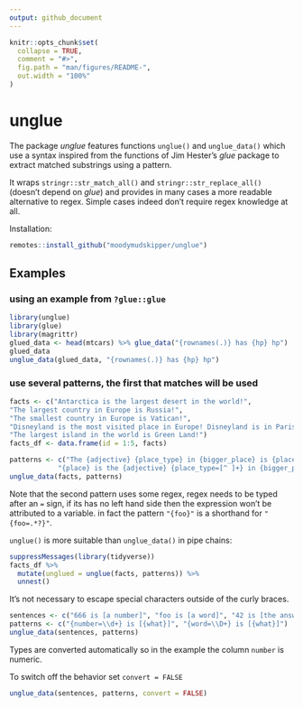 ```yaml
---
output: github_document
---
```


<!-- README.md is generated from README.Rmd. Please edit that file -->

```r
knitr::opts_chunk$set(
  collapse = TRUE,
  comment = "#>",
  fig.path = "man/figures/README-",
  out.width = "100%"
)
```
# unglue

The package *unglue* features functions `unglue()` and `unglue_data()`
which use a syntax inspired from the functions of Jim Hester's *glue* package
to extract matched substrings using a pattern.

It wraps `stringr::str_match_all()` and `stringr::str_replace_all()` (doesn't
depend on *glue*) and provides in many cases a more readable alternative to
regex. Simple cases indeed don't require regex knowledge at all.

Installation:

```r
remotes::install_github("moodymudskipper/unglue")
```

## Examples

### using an example from `?glue::glue`

```r
library(unglue)
library(glue)
library(magrittr)
glued_data <- head(mtcars) %>% glue_data("{rownames(.)} has {hp} hp")
glued_data
unglue_data(glued_data, "{rownames(.)} has {hp} hp")
```

### use several patterns, the first that matches will be used

```r
facts <- c("Antarctica is the largest desert in the world!",
"The largest country in Europe is Russia!",
"The smallest country in Europe is Vatican!",
"Disneyland is the most visited place in Europe! Disneyland is in Paris!",
"The largest island in the world is Green Land!")
facts_df <- data.frame(id = 1:5, facts)

patterns <- c("The {adjective} {place_type} in {bigger_place} is {place}!",
            "{place} is the {adjective} {place_type=[^ ]+} in {bigger_place}!{=.*}")
unglue_data(facts, patterns)
```

Note that the second pattern uses some regex, regex needs to be typed after an
`=` sign, if its has no left hand side then the expression won't be attributed 
to a variable. in fact the pattern `"{foo}"` is a shorthand for `"{foo=.*?}"`.

`unglue()` is more suitable than `unglue_data()` in pipe chains:

```r
suppressMessages(library(tidyverse))
facts_df %>%
  mutate(unglued = unglue(facts, patterns)) %>%
  unnest()
```

It's not necessary to escape special characters outside of the curly braces.

```r
sentences <- c("666 is [a number]", "foo is [a word]", "42 is [the answer]", "Area 51 is [unmatched]")
patterns <- c("{number=\\d+} is [{what}]", "{word=\\D+} is [{what}]")
unglue_data(sentences, patterns)
```

Types are converted automatically so in the example the column `number` is numeric.

To switch off the behavior set `convert = FALSE`

```r
unglue_data(sentences, patterns, convert = FALSE)
```
